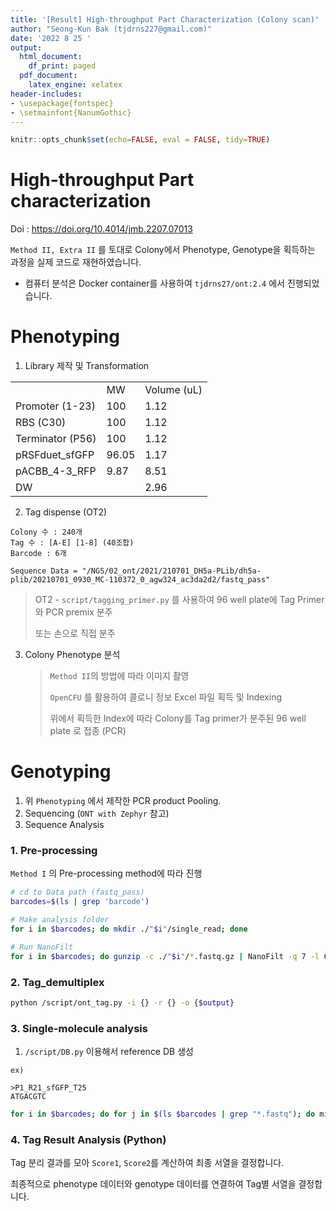 ```yaml
---
title: '[Result] High-throughput Part Characterization (Colony scan)'
author: "Seong-Kun Bak (tjdrns227@gmail.com)"
date: '2022 8 25 '
output:
  html_document:
    df_print: paged
  pdf_document:
    latex_engine: xelatex
header-includes:
- \usepackage{fontspec}
- \setmainfont{NanumGothic}
---
```


```r
knitr::opts_chunk$set(echo=FALSE, eval = FALSE, tidy=TRUE)
```

# High-throughput Part characterization

Doi : <https://doi.org/10.4014/jmb.2207.07013>

`Method II, Extra II` 를 토대로 Colony에서 Phenotype, Genotype을 획득하는 과정을 실제 코드로 재현하였습니다.

-   컴퓨터 분석은 Docker container를 사용하여 `tjdrns27/ont:2.4` 에서 진행되었습니다.

# Phenotyping

1.  Library 제작 및 Transformation

|                  |       |             |
|------------------|-------|-------------|
|                  | MW    | Volume (uL) |
| Promoter (1-23)  | 100   | 1.12        |
| RBS (C30)        | 100   | 1.12        |
| Terminator (P56) | 100   | 1.12        |
| pRSFduet_sfGFP   | 96.05 | 1.17        |
| pACBB_4-3_RFP    | 9.87  | 8.51        |
| DW               |       | 2.96        |

2.  Tag dispense (OT2)

```{=html}
<!-- -->
```
    Colony 수 : 240개
    Tag 수 : [A-E] [1-8] (40조합)
    Barcode : 6개

    Sequence Data = "/NGS/02_ont/2021/210701_DH5a-PLib/dh5a-plib/20210701_0930_MC-110372_0_agw324_ac3da2d2/fastq_pass"

> OT2 - `script/tagging_primer.py` 를 사용하여 96 well plate에 Tag Primer 와 PCR premix 분주
>
> 또는 손으로 직접 분주

3.  Colony Phenotype 분석

    > `Method II`의 방법에 따라 이미지 촬영
    >
    > `OpenCFU` 를 활용하여 콜로니 정보 Excel 파일 획득 및 Indexing
    >
    > 위에서 획득한 Index에 따라 Colony를 Tag primer가 분주된 96 well plate 로 접종 (PCR)

# Genotyping

1.  위 `Phenotyping` 에서 제작한 PCR product Pooling.
2.  Sequencing (`ONT with Zephyr` 참고)
3.  Sequence Analysis

### 1. Pre-processing

`Method I` 의 Pre-processing method에 따라 진행

```bash
# cd to Data path (fastq_pass)
barcodes=$(ls | grep 'barcode')

# Make analysis folder
for i in $barcodes; do mkdir ./"$i"/single_read; done

# Run NanoFilt
for i in $barcodes; do gunzip -c ./"$i"/*.fastq.gz | NanoFilt -q 7 -l 600 --maxlength 1500 | porechop --format fastq | gzip > ./"$i"/single_read/"$i".fastq.gz; done
```

### 2. Tag_demultiplex

```bash
python /script/ont_tag.py -i {} -r {} -o {$output}
```

### 3. Single-molecule analysis

1.  `/script/DB.py` 이용해서 reference DB 생성

```{=html}
<!-- -->
```
    ex)

    >P1_R21_sfGFP_T25
    ATGACGTC

```bash
for i in $barcodes; do for j in $(ls $barcodes | grep "*.fastq"); do minimap2 -ax map-ont -N 50 {$reference} "$j" | samtools view -bS -F 0x4 -F 0x900 | awk {"print $3"} | sort | uniq -c > "$j.txt" done done
```

### 4. Tag Result Analysis (Python)

Tag 분리 결과를 모아 `Score1`, `Score2`를 계산하여 최종 서열을 결정합니다.

최종적으로 phenotype 데이터와 genotype 데이터를 연결하여 Tag별 서열을 결정합니다.
